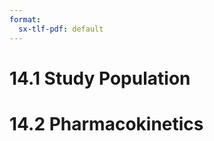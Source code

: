 ```yaml
---
format:
  sx-tlf-pdf: default
---
```


\begin{titlepage}
\begin{center}
\vspace*{1cm}

\includegraphics[width = 7cm]{Cycle-Pharma-Logo.jpg}

\vspace{2cm}

\textsf{
  \huge{Protocol: CT-015}
  \vspace{0.8cm}
}

Tables, Listings and Figures 

(Mock Shells, Draft 1)

\vfill
\today~[SAST]
\vfill

\vspace{0.8cm}

\end{center}
\end{titlepage}

<!-- END -->


\titlepage
\newpage


\tableofcontents
\newpage

# 14.1 Study Population

\newpage

# 14.2 Pharmacokinetics